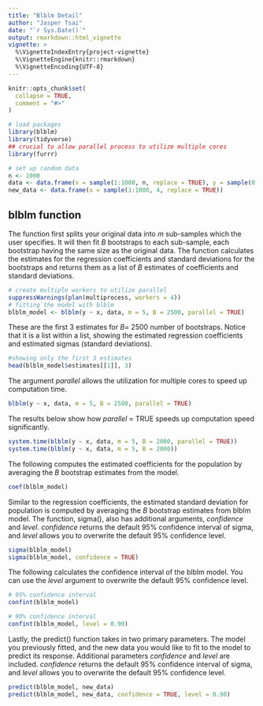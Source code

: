 ```yaml
---
title: "Blblm Detail"
author: "Jasper Tsai"
date: "`r Sys.Date()`"
output: rmarkdown::html_vignette
vignette: >
  %\VignetteIndexEntry{project-vignette}
  %\VignetteEngine{knitr::rmarkdown}
  %\VignetteEncoding{UTF-8}
---
```


```r
knitr::opts_chunk$set(
  collapse = TRUE,
  comment = "#>"
)
```

```r
# load packages
library(blblm)
library(tidyverse)
## crucial to allow parallel process to utilize multiple cores
library(furrr)

# set up random data
n <- 1000
data <- data.frame(x = sample(1:1000, n, replace = TRUE), y = sample(0:1, n, replace = TRUE))
new_data <- data.frame(x = sample(1:1000, 4, replace = TRUE))
```

## blblm function
The function first splits your original data into *m* sub-samples which the user specifies. It will then fit *B* bootstraps to each sub-sample, each bootstrap having the same size as the original data. The function calculates the estimates for the regression coefficients and standard deviations for the bootstraps and returns them as a list of *B* estimates of coefficients and standard deviations.
```r
# create multiple workers to utilize parallel
suppressWarnings(plan(multiprocess, workers = 4))
# fitting the model with blblm
blblm_model <- blblm(y ~ x, data, m = 5, B = 2500, parallel = TRUE)
```

These are the first 3 estimates for *B*= 2500 number of bootstraps. Notice that it is a list within a list, showing the estimated regression coefficients and estimated sigmas (standard deviations).
```r
#showing only the first 3 estimates
head(blblm_model$estimates[[1]], 3)
```

The argument *parallel* allows the utilization for multiple cores to speed up computation time.
```r
blblm(y ~ x, data, m = 5, B = 2500, parallel = TRUE)
```

The results below show how *parallel* = TRUE speeds up computation speed significantly.
```r
system.time(blblm(y ~ x, data, m = 5, B = 2000, parallel = TRUE))
system.time(blblm(y ~ x, data, m = 5, B = 2000))
```

The following computes the estimated coefficients for the population by averaging the *B* bootstrap estimates from the model.
```r
coef(blblm_model)
```

Similar to the regression coefficients, the estimated standard deviation for population is computed by averaging the *B* bootstrap estimates from blblm model. The function, sigma(), also has additional arguments, *confidence* and *level*. *confidence* returns the default 95% confidence interval of sigma, and *level* allows you to overwrite the default 95% confidence level.

```r
sigma(blblm_model)
sigma(blblm_model, confidence = TRUE)
```

The following calculates the confidence interval of the blblm model. You can use the *level* argument to overwrite the default 95% confidence level.
```r
# 95% confidence interval
confint(blblm_model) 

# 90% confidence interval
confint(blblm_model, level = 0.90)
```

Lastly, the predict() function takes in two primary parameters. The model you previously fitted, and the new data you would like to fit to the model to predict its response. Additional parameters *confidence* and *level* are included. *confidence* returns the default 95% confidence interval of sigma, and *level* allows you to overwrite the default 95% confidence level.
```r
predict(blblm_model, new_data)
predict(blblm_model, new_data, confidence = TRUE, level = 0.90)
```












